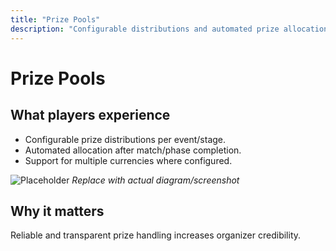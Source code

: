 ```yaml
---
title: "Prize Pools"
description: "Configurable distributions and automated prize allocation across events."
---
```


# Prize Pools

## What players experience
- Configurable prize distributions per event/stage.
- Automated allocation after match/phase completion.
- Support for multiple currencies where configured.

![Placeholder](/images/screenshots/prize-pools.png)
*Replace with actual diagram/screenshot*

## Why it matters
Reliable and transparent prize handling increases organizer credibility.

